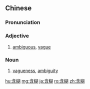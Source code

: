 ==Chinese==
{{zh-forms}}

===Pronunciation===
{{zh-pron
|m=hánhu
|c=ham4 wu4
|cat=a,n
}}

===Adjective===
{{zh-adj}}

# [[ambiguous]], [[vague]]

===Noun===
{{zh-noun}}

# [[vagueness]], [[ambiguity]]

[[hu:含糊]]
[[mg:含糊]]
[[ja:含糊]]
[[ro:含糊]]
[[zh:含糊]]